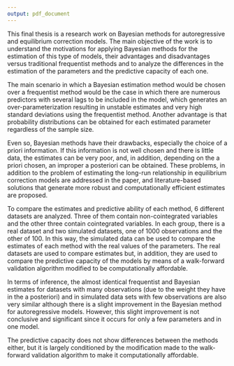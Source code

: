 ---
output: pdf_document
---

This final thesis is a research work on Bayesian methods for autoregressive and equilibrium correction models. The main objective of the work is to understand the motivations for applying Bayesian methods for the estimation of this type of models, their advantages and disadvantages versus traditional frequentist methods and to analyze the differences in the estimation of the parameters and the predictive capacity of each one.

The main scenario in which a Bayesian estimation method would be chosen over a frequentist method would be the case in which there are numerous predictors with several lags to be included in the model, which generates an over-parameterization resulting in unstable estimates and very high standard deviations using the frequentist method. Another advantage is that probability distributions can be obtained for each estimated parameter regardless of the sample size. 

Even so, Bayesian methods have their drawbacks, especially the choice of a priori information. If this information is not well chosen and there is little data, the estimates can be very poor, and, in addition, depending on the a priori chosen, an improper a posteriori can be obtained. These problems, in addition to the problem of estimating the long-run relationship in equilibrium correction models are addressed in the paper, and literature-based solutions that generate more robust and computationally efficient estimates are proposed. 

To compare the estimates and predictive ability of each method, 6 different datasets are analyzed. Three of them contain non-cointegrated variables and the other three contain cointegrated variables. In each group, there is a real dataset and two simulated datasets, one of 1000 observations and the other of 100. In this way, the simulated data can be used to compare the estimates of each method with the real values of the parameters. The real datasets are used to compare estimates but, in addition, they are used to compare the predictive capacity of the models by means of a walk-forward validation algorithm modified to be computationally affordable. 

In terms of inference, the almost identical frequentist and Bayesian estimates for datasets with many observations (due to the weight they have in the a posteriori) and in simulated data sets with few observations are also very similar although there is a slight improvement in the Bayesian method for autoregressive models. However, this slight improvement is not conclusive and significant since it occurs for only a few parameters and in one model.

The predictive capacity does not show differences between the methods either, but it is largely conditioned by the modification made to the walk-forward validation algorithm to make it computationally affordable.